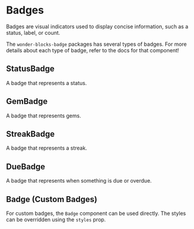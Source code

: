 
<Meta
    title="Packages / Badge / Overview"
/>

# Badges

Badges are visual indicators used to display concise information, such as a
status, label, or count.

The `wonder-blocks-badge` packages has several types of badges. For more details
about each type of badge, refer to the docs for that component!

## StatusBadge

A badge that represents a status.

<Canvas of={StatusBadgeStories.Kinds} />

## GemBadge

A badge that represents gems.

<Canvas of={GemBadgeStories.Default} />

## StreakBadge

A badge that represents a streak.

<Canvas of={StreakBadgeStories.Default} />

## DueBadge

A badge that represents when something is due or overdue.

<Canvas of={DueBadgeStories.Kinds} />

## Badge (Custom Badges)

For custom badges, the `Badge` component can be used directly. The styles can be
overridden using the `styles` prop.

<Canvas of={BadgeStories.Default} />
